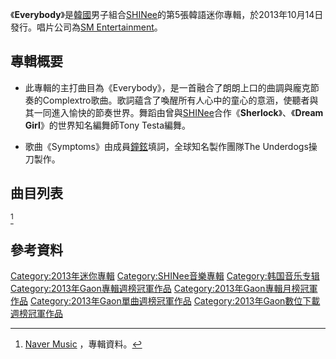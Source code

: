 {{copyedit|time=2013-10-23T11:52:38+00:00}}
{{Infobox Album 
| Name        = Everybody
| Type        = EP
| Artist      = [[SHINee|SHINee]]
| Cover       = SHINee Everybody.jpg
| Released    = {{flagicon|South Korea}}2013年10月14日
| Recorded    = 2013年
| Genre       = Pop, Dance, Funk Rock, R&B
| Length      = 26:46
| Language    = [[韓語|韓語]]
| Label       = [[SM_Entertainment|SM Entertainment]]<br>[[Avex_Trax|愛貝克思]]
| Producer    = [[李秀滿|李秀滿]]
| Reviews     = 
| Last album  = [[The_Misconceptions_Of_Us|The Misconceptions Of Us]]<br>（2013年）
| This album  = '''Everybody'''<br>（2013年）
| Next album  = {{link-en|The 2nd Concert Album "Shinee World II"|The 2nd Concert Album "Shinee World II"}}<br>（2014年）
}}

《'''Everybody'''》是[[韓國|韓國]]男子組合[[SHINee|SHINee]]的第5張韓語迷你專輯，於2013年10月14日發行。唱片公司為[[SM_Entertainment|SM Entertainment]]。

== 專輯概要 ==

* 此專輯的主打曲目為《Everybody》，是一首融合了朗朗上口的曲調與龐克節奏的Complextro歌曲。歌詞蘊含了喚醒所有人心中的童心的意涵，使聽者與其一同進入愉快的節奏世界。舞蹈由曾與[[SHINee|SHINee]]合作《'''Sherlock'''》、《'''Dream Girl'''》的世界知名編舞師Tony Testa編舞。

* 歌曲《Symptoms》由成員[[鐘鉉|鐘鉉]]填詞，全球知名製作團隊The Underdogs操刀製作。

==曲目列表==
{{Track listing 
| total_length    = 26:46

| extra_column   =  編曲
| title1          = Everybody
| lyrics1         = 조윤경
| music1          = Thomas Troelsen , Coach & Sendo , 유영진
| extra1          = Coach & Sendo
| length1         = 4:07
| title2          = 상사병
| note2           = Symptoms
| lyrics2         = [[金鐘鉉|鐘鉉]]
| music2          = The Underdogs
| extra2          = The Underdogs
| length2         = 3:49
| title3          = 빗 속 뉴욕
| note3           = Queen of New York
| lyrics3         = Kenzie
| music3          = Kenzie , 김정배 , 앤드류
| extra3          = Kenzie
| length3         = 3:19
| title4          = 1분만
| note4           = One Minute Back
| lyrics4         = 전간디
| music4          = Trinity Music , Andrew Jackson
| extra4          = Trinity Music , Andrew Jackson
| length4         = 3:43
| title5          = Destination
| lyrics5         = 김민정 , [[崔珉豪|珉豪]]
| music5          = Anne Judith Wik , Herbie Crichlow , Erik Lidbom , Jean Beauvoir , Michelle Escoffery
| extra5          = Anne Judith Wik , Herbie Crichlow , Erik Lidbom , Jean Beauvoir , Michelle Escoffery
| length5         = 3:40
| title6          = 닫아줘
| note6           = Close the Door
| lyrics6         = 진보(Jinbo) , [[崔珉豪|珉豪]]
| music6          = 진보(Jinbo)
| extra6          = 진보(Jinbo)
| length6         = 4:01
| title7          = Colorful
| lyrics7         = 전간디 , [[崔珉豪|珉豪]] , [[KEY_(歌手)|KEY]]
| music7          = Stephan Elfgren , Anders Wigelius
| extra7          = Stephan Elfgren , Anders Wigelius
| length7         = 4:07
}}<ref name="測試">[http://music.naver.com/album/index.nhn?albumId=398367 Naver Music] {{Wayback|url=http://music.naver.com/album/index.nhn?albumId=398367 |date=20180811024105 }}，專輯資料。</ref>

==參考資料==

<references />
{{SHINee}}
{{Gaon單曲週榜冠軍 (2013年)|Everybody 〈2013年10月19日〉}}
{{Gaon專輯週榜冠軍 (2013年)|2013年10月19日－10月26日，共2週}}
{{Gaon專輯月榜冠軍 (2010年代前期)|2013年10月}}
[[Category:2013年迷你專輯|Category:2013年迷你專輯]]
[[Category:SHINee音樂專輯|Category:SHINee音樂專輯]]
[[Category:韩国音乐专辑|Category:韩国音乐专辑]]
[[Category:2013年Gaon專輯週榜冠軍作品|Category:2013年Gaon專輯週榜冠軍作品]]
[[Category:2013年Gaon專輯月榜冠軍作品|Category:2013年Gaon專輯月榜冠軍作品]]
[[Category:2013年Gaon單曲週榜冠軍作品|Category:2013年Gaon單曲週榜冠軍作品]]
[[Category:2013年Gaon數位下載週榜冠軍作品|Category:2013年Gaon數位下載週榜冠軍作品]]